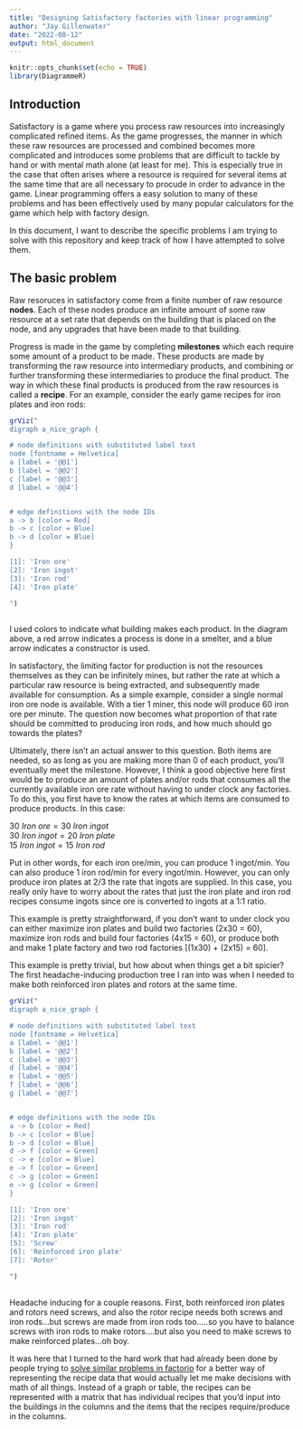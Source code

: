 ```yaml
---
title: "Designing Satisfactory factories with linear programming"
author: "Jay Gillenwater"
date: "2022-08-12"
output: html_document
---
```

  
```r
knitr::opts_chunk$set(echo = TRUE)
library(DiagrammeR)
```

## Introduction

Satisfactory is a game where you process raw resources into increasingly complicated refined items. As the game progresses, the manner in which these raw resources are processed and combined becomes more complicated and introduces some problems that are difficult to tackle by hand or with mental math alone (at least for me). This is especially true in the case that often arises where a resource is required for several items at the same time that are all necessary to procude in order to advance in the game. Linear programming offers a easy solution to many of these problems and has been effectively used by many popular calculators for the game which help with factory design. 

In this document, I want to describe the specific problems I am trying to solve with this repository and keep track of how I have attempted to solve them. 

## The basic problem

Raw resoruces in satisfactory come from a finite number of raw resource **nodes**. Each of these nodes produce an infinite amount of some raw resource at a set rate that depends on the building that is placed on the node, and any upgrades that have been made to that building. 

Progress is made in the game by completing **milestones** which each require some amount of a product to be made. These products are made by transforming the raw resource into intermediary products, and combining or further transforming these intermediaries to produce the final product. The way in which these final products is produced from the raw resources is called a **recipe**. For an example, consider the early game recipes for iron plates and iron rods:
  
```r
grViz("
digraph a_nice_graph {

# node definitions with substituted label text
node [fontname = Helvetica]
a [label = '@@1']
b [label = '@@2']
c [label = '@@3']
d [label = '@@4']


# edge definitions with the node IDs
a -> b [color = Red]
b -> c [color = Blue]
b -> d [color = Blue]
}

[1]: 'Iron ore'
[2]: 'Iron ingot'
[3]: 'Iron rod'
[4]: 'Iron plate'

")
  
```
I used colors to indicate what building makes each product. In the diagram above, a red arrow indicates a process is done in a smelter, and a blue arrow indicates a constructor is used. 

In satisfactory, the limiting factor for production is not the resources themselves as they can be infinitely mines, but rather the rate at which a particular raw resource is being extracted, and subsequently made available for consumption. As a simple example, consider a single normal iron ore node is available. With a tier 1 miner, this node will produce 60 iron ore per minute. The question now becomes what proportion of that rate should be committed to producing iron rods, and how much should go towards the plates?

Ultimately, there isn't an actual answer to this question. Both items are needed, so as long as you are making more than 0 of each product, you'll eventually meet the milestone. However, I think a good objective here first would be to produce an amount of plates and/or rods that consumes all the currently available iron ore rate without having to under clock any factories. To do this, you first have to know the rates at which items are consumed to produce products. In this case:

$30\ Iron\ ore = 30\ Iron\ ingot$  
$30\ Iron\ ingot = 20\ Iron\ plate$  
$15\ Iron\ ingot = 15\ Iron\ rod$  

Put in other words, for each iron ore/min, you can produce 1 ingot/min. You can also produce 1 iron rod/min for every ingot/min. However, you can only produce iron plates at 2/3 the rate that ingots are supplied. In this case, you really only have to worry about the rates that just the iron plate and iron rod recipes consume ingots since ore is converted to ingots at a 1:1 ratio. 

This example is pretty straightforward, if you don't want to under clock you can either maximize iron plates and build two factories (2x30 = 60), maximize iron rods and build four factories (4x15 = 60), or produce both and make 1 plate factory and two rod factories [(1x30) + (2x15) = 60].

This example is pretty trivial, but how about when things get a bit spicier? The first headache-inducing production tree I ran into was when I needed to make both reinforced iron plates and rotors at the same time.

```r
grViz("
digraph a_nice_graph {

# node definitions with substituted label text
node [fontname = Helvetica]
a [label = '@@1']
b [label = '@@2']
c [label = '@@3']
d [label = '@@4']
e [label = '@@5']
f [label = '@@6']
g [label = '@@7']


# edge definitions with the node IDs
a -> b [color = Red]
b -> c [color = Blue]
b -> d [color = Blue]
d -> f [color = Green]
c -> e [color = Blue]
e -> f [color = Green]
c -> g [color = Green]
e -> g [color = Green]
}

[1]: 'Iron ore'
[2]: 'Iron ingot'
[3]: 'Iron rod'
[4]: 'Iron plate'
[5]: 'Screw'
[6]: 'Reinforced iron plate'
[7]: 'Rotor'

")
  
```
Headache inducing for a couple reasons. First, both reinforced iron plates and rotors need screws, and also the rotor recipe needs both screws and iron rods...but screws are made from iron rods too.....so you have to balance screws with iron rods to make rotors....but also you need to make screws to make reinforced plates...oh boy.

It was here that I turned to the hard work that had already been done by people trying to [solve similar problems in factorio](https://kirkmcdonald.github.io/posts/calculation.html) for a better way of representing the recipe data that would actually let me make decisions with math of all things. Instead of a graph or table, the recipes can be represented with a matrix that has individual recipes that you'd input into the buildings in the columns and the items that the recipes require/produce in the columns. 